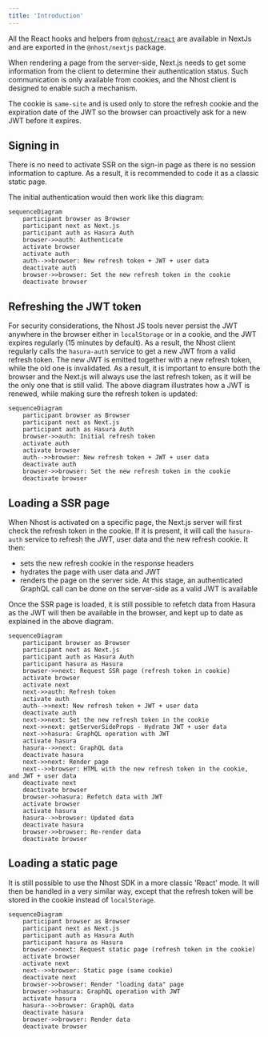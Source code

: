 ```yaml
---
title: 'Introduction'
---
```


All the React hooks and helpers from [`@nhost/react`](/reference/react) are available in NextJs and are exported in the `@nhost/nextjs` package.

When rendering a page from the server-side, Next.js needs to get some information from the client to determine their authentication status. Such communication is only available from cookies, and the Nhost client is designed to enable such a mechanism.

The cookie is `same-site` and is used only to store the refresh cookie and the expiration date of the JWT so the browser can proactively ask for a new JWT before it expires.

## Signing in

There is no need to activate SSR on the sign-in page as there is no session information to capture. As a result, it is recommended to code it as a classic static page.

The initial authentication would then work like this diagram:

```mermaid
sequenceDiagram
    participant browser as Browser
    participant next as Next.js
    participant auth as Hasura Auth
    browser->>auth: Authenticate
    activate browser
    activate auth
    auth-->>browser: New refresh token + JWT + user data
    deactivate auth
    browser->>browser: Set the new refresh token in the cookie
    deactivate browser
```

## Refreshing the JWT token

For security considerations, the Nhost JS tools never persist the JWT anywhere in the browser either in `localStorage` or in a cookie, and the JWT expires regularly (15 minutes by default). As a result, the Nhost client regularly calls the `hasura-auth` service to get a new JWT from a valid refresh token. The new JWT is emitted together with a new refresh token, while the old one is invalidated.
As a result, it is important to ensure both the browser and the Next.js will always use the last refresh token, as it will be the only one that is still valid.
The above diagram illustrates how a JWT is renewed, while making sure the refresh token is updated:

```mermaid
sequenceDiagram
    participant browser as Browser
    participant next as Next.js
    participant auth as Hasura Auth
    browser->>auth: Initial refresh token
    activate auth
    activate browser
    auth-->>browser: New refresh token + JWT + user data
    deactivate auth
    browser->>browser: Set the new refresh token in the cookie
    deactivate browser
```

## Loading a SSR page

When Nhost is activated on a specific page, the Next.js server will first check the refresh token in the cookie. If it is present, it will call the `hasura-auth` service to refresh the JWT, user data and the new refresh cookie.
It then:

- sets the new refresh cookie in the response headers
- hydrates the page with user data and JWT
- renders the page on the server side. At this stage, an authenticated GraphQL call can be done on the server-side as a valid JWT is available

Once the SSR page is loaded, it is still possible to refetch data from Hasura as the JWT will then be available in the browser, and kept up to date as explained in the above diagram.

```mermaid
sequenceDiagram
    participant browser as Browser
    participant next as Next.js
    participant auth as Hasura Auth
    participant hasura as Hasura
    browser->>next: Request SSR page (refresh token in cookie)
    activate browser
    activate next
    next->>auth: Refresh token
    activate auth
    auth-->>next: New refresh token + JWT + user data
    deactivate auth
    next->>next: Set the new refresh token in the cookie
    next->>next: getServerSideProps - Hydrate JWT + user data
    next->>hasura: GraphQL operation with JWT
    activate hasura
    hasura-->>next: GraphQL data
    deactivate hasura
    next->>next: Render page
    next-->>browser: HTML with the new refresh token in the cookie, and JWT + user data
    deactivate next
    deactivate browser
    browser->>hasura: Refetch data with JWT
    activate browser
    activate hasura
    hasura-->>browser: Updated data
    deactivate hasura
    browser->>browser: Re-render data
    deactivate browser
```

## Loading a static page

It is still possible to use the Nhost SDK in a more classic 'React' mode. It will then be handled in a very similar way, except that the refresh token will be stored in the cookie instead of `localStorage`.

```mermaid
sequenceDiagram
    participant browser as Browser
    participant next as Next.js
    participant auth as Hasura Auth
    participant hasura as Hasura
    browser->>next: Request static page (refresh token in the cookie)
    activate browser
    activate next
    next-->>browser: Static page (same cookie)
    deactivate next
    browser->>browser: Render "loading data" page
    browser->>hasura: GraphQL operation with JWT
    activate hasura
    hasura-->>browser: GraphQL data
    deactivate hasura
    browser->>browser: Render data
    deactivate browser
```
